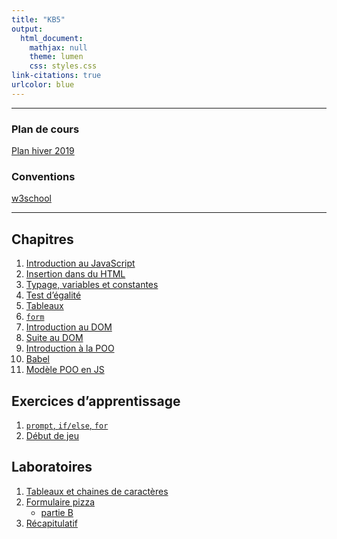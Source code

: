 ```yaml
---
title: "KB5"
output:
  html_document:
    mathjax: null
    theme: lumen
    css: styles.css
link-citations: true
urlcolor: blue
---
```

----

### Plan de cours
[Plan hiver 2019](PlanH19_420KB5LG.pdf)

### Conventions
[w3school](https://www.w3schools.com/js/js_conventions.asp)

----

## Chapitres
1. [Introduction au JavaScript](ch1/chapitre1.html)
2. [Insertion dans du HTML](ch2/chapitre2.html)
3. [Typage, variables et constantes](ch3/chapitre3.html)
4. [Test d'égalité](https://developer.mozilla.org/fr/docs/Web/JavaScript/Les_diff%C3%A9rents_tests_d_%C3%A9galit%C3%A9)
5. [Tableaux](ch5/chapitre5.html)
6. [`form`](ch6/chapitre6.html)	
7. [Introduction au DOM](ch8/chapitre8.html)
8. [Suite au DOM](ch9/chapitre9.html)
9. [Introduction à la POO](ch11/chapitre11.html)
10. [Babel](ch12/chapitre12.html)
11. [Modèle POO en JS](ch13/chapitre13.html)

## Exercices d'apprentissage
1. [`prompt`, `if/else`, `for`](exer/ex1.html)
2. [Début de jeu](exer/3.html)

## Laboratoires
1. [Tableaux et chaines de caractères](lab/1.html)
2. [Formulaire pizza](lab/2.html)
	* [partie B](lab/2b.html)
3. [Récapitulatif](lab/3.html)
